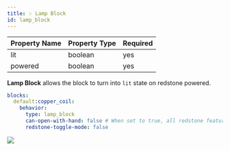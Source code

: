```yaml
---
title: 💡 Lamp Block
id: lamp_block
---
```


| Property Name | Property Type | Required |
|---------------|---------------|----------|
| lit           | boolean       | yes      |
| powered       | boolean       | yes      |

**Lamp Block** allows the block to turn into `lit` state on redstone powered. 

```yaml
blocks:
  default:copper_coil:
    behavior:
      type: lamp_block
      can-open-with-hand: false # When set to true, all redstone features will be disabled
      redstone-toggle-mode: false
```

![](/img/lamp_block.png)
